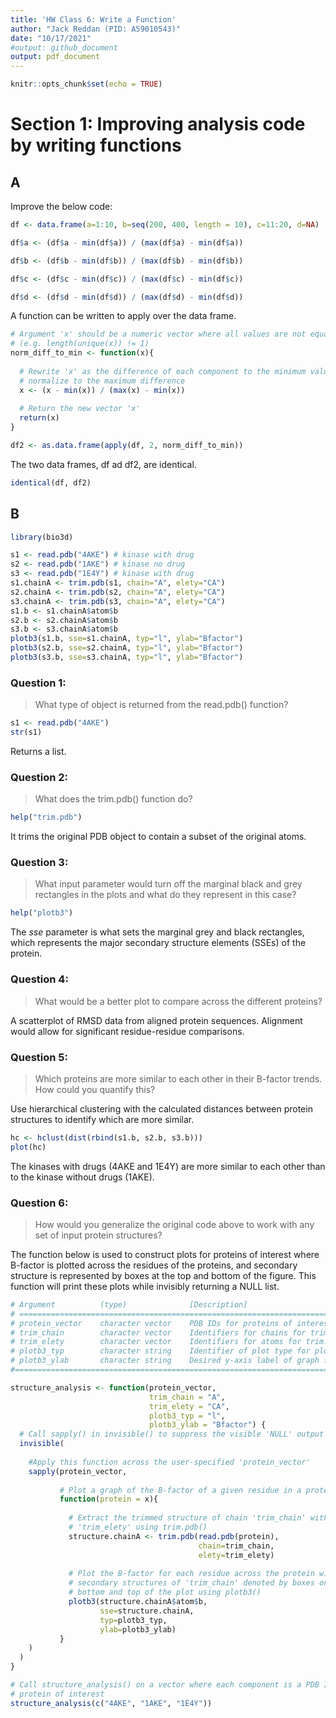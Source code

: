 ```yaml
---
title: 'HW Class 6: Write a Function'
author: "Jack Reddan (PID: A59010543)"
date: "10/17/2021"
#output: github_document
output: pdf_document
---
```


```r
knitr::opts_chunk$set(echo = TRUE)
```

# Section 1: Improving analysis code by writing functions

## A  
Improve the below code:  
```r
df <- data.frame(a=1:10, b=seq(200, 400, length = 10), c=11:20, d=NA)

df$a <- (df$a - min(df$a)) / (max(df$a) - min(df$a))

df$b <- (df$b - min(df$b)) / (max(df$b) - min(df$b))

df$c <- (df$c - min(df$c)) / (max(df$c) - min(df$c))

df$d <- (df$d - min(df$d)) / (max(df$d) - min(df$d))
```

A function can be written to apply over the data frame.  
```r
# Argument 'x' should be a numeric vector where all values are not equal
# (e.g. length(unique(x)) != 1)
norm_diff_to_min <- function(x){
  
  # Rewrite 'x' as the difference of each component to the minimum value, and
  # normalize to the maximum difference
  x <- (x - min(x)) / (max(x) - min(x))
  
  # Return the new vector 'x'
  return(x)
}

df2 <- as.data.frame(apply(df, 2, norm_diff_to_min))
```

The two data frames, df ad df2, are identical.  
```r
identical(df, df2)
```

## B  

```r
library(bio3d)
```
  
```r
s1 <- read.pdb("4AKE") # kinase with drug
s2 <- read.pdb("1AKE") # kinase no drug
s3 <- read.pdb("1E4Y") # kinase with drug
s1.chainA <- trim.pdb(s1, chain="A", elety="CA")
s2.chainA <- trim.pdb(s2, chain="A", elety="CA")
s3.chainA <- trim.pdb(s3, chain="A", elety="CA")
s1.b <- s1.chainA$atom$b
s2.b <- s2.chainA$atom$b
s3.b <- s3.chainA$atom$b
plotb3(s1.b, sse=s1.chainA, typ="l", ylab="Bfactor")
plotb3(s2.b, sse=s2.chainA, typ="l", ylab="Bfactor")
plotb3(s3.b, sse=s3.chainA, typ="l", ylab="Bfactor")
```

### Question 1:  
> What type of object is returned from the read.pdb() function?  
  
```r
s1 <- read.pdb("4AKE")
str(s1)
```

Returns a list.  

### Question 2:  
>What does the trim.pdb() function do?  
  
```r
help("trim.pdb")
```

It trims the original PDB object to contain a subset of the original atoms.  

### Question 3:  
>What input parameter would turn off the marginal black and grey rectangles in the plots and what do they represent in this case?  
  
```r
help("plotb3")
```

The *sse* parameter is what sets the marginal grey and black rectangles,
which represents the major secondary structure elements (SSEs) of the protein.  

### Question 4:  
>What would be a better plot to compare across the different proteins?
  
A scatterplot of RMSD data from aligned protein sequences.
Alignment would allow for significant residue-residue comparisons.  

### Question 5:  
>Which proteins are more similar to each other in their B-factor trends. How could you quantify this?  
  
Use hierarchical clustering with the calculated distances between protein structures to identify which are more similar.  

```r
hc <- hclust(dist(rbind(s1.b, s2.b, s3.b)))
plot(hc)
```
  
The kinases with drugs (4AKE and 1E4Y) are more similar to each other than to the kinase without drugs (1AKE).  

### Question 6:  
>How would you generalize the original code above to work with any set of input protein structures?  
  
The function below is used to construct plots for proteins of interest where
B-factor is plotted across the residues of the proteins, and secondary structure
is represented by boxes at the top and bottom of the figure. This function will print these plots while invisibly returning a NULL list.  

```r
# Argument          (type)              [Description]
# ==============================================================================
# protein_vector    character vector    PDB IDs for proteins of interest
# trim_chain        character vector    Identifiers for chains for trim.pdb
# trim_elety        character vector    Identifiers for atoms for trim.pdb
# plotb3_typ        character string    Identifier of plot type for plotb3
# plotb3_ylab       character string    Desired y-axis label of graph for plotb3
#===============================================================================

structure_analysis <- function(protein_vector,
                               trim_chain = "A", 
                               trim_elety = "CA", 
                               plotb3_typ = "l", 
                               plotb3_ylab = "Bfactor") {
  # Call sapply() in invisible() to suppress the visible 'NULL' output
  invisible(
    
    #Apply this function across the user-specified 'protein_vector'
    sapply(protein_vector, 
           
           # Plot a graph of the B-factor of a given residue in a protein
           function(protein = x){
             
             # Extract the trimmed structure of chain 'trim_chain' with atoms
             # 'trim_elety' using trim.pdb()
             structure.chainA <- trim.pdb(read.pdb(protein), 
                                          chain=trim_chain, 
                                          elety=trim_elety)
             
             # Plot the B-factor for each residue across the protein with
             # secondary structures of 'trim_chain' denoted by boxes on the 
             # bottom and top of the plot using plotb3()
             plotb3(structure.chainA$atom$b, 
                    sse=structure.chainA, 
                    typ=plotb3_typ, 
                    ylab=plotb3_ylab)
           }
    )
  )
}

# Call structure_analysis() on a vector where each component is a PDB ID of a 
# protein of interest
structure_analysis(c("4AKE", "1AKE", "1E4Y"))
```

